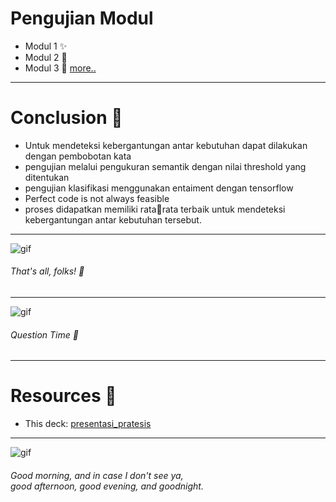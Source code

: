 
# Pengujian Modul
- Modul 1 ✨
- Modul 2 🙅
- Modul 3 🙇
  [more..](https://docs.google.com/presentation/d/1fZwn-rR2Z1ORTH_-THVCNMZuwd6TqCzK91xI-7VMoy0/edit?usp=sharing)
---

# Conclusion 🤘

<ul>
  <Appear>
    <li>Untuk mendeteksi kebergantungan antar kebutuhan dapat dilakukan dengan pembobotan kata</li>
    <li>pengujian melalui pengukuran semantik dengan nilai threshold yang ditentukan</li>
    <li>pengujian klasifikasi menggunakan entaiment dengan tensorflow</li>
    <li>Perfect code is not always feasible</li>
    <li>
      proses didapatkan memiliki ratarata terbaik untuk mendeteksi kebergantungan antar kebutuhan tersebut.
    </li>
  </Appear>
</ul>

---

![gif](https://media3.giphy.com/media/upg0i1m4DLe5q/source.gif)

###### That's all, folks! 🐰

---

![gif](https://media.giphy.com/media/l0HlRnAWXxn0MhKLK/giphy.gif)

###### Question Time 🙋

---

# Resources 🔖

- This deck: [presentasi_pratesis](https://pratesis-asyrofi.heroku.com)


---

![gif](https://media.giphy.com/media/VGHtpsS3UJNRK/giphy.gif)

###### Good morning, and in case I don't see ya, <br /> good afternoon, good evening, and goodnight.
